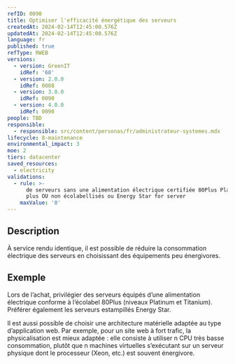 ```yaml
---
refID: 0090
title: Optimiser l'efficacité énergétique des serveurs
createdAt: 2024-02-14T12:45:00.576Z
updatedAt: 2024-02-14T12:45:00.576Z
language: fr
published: true
refType: RWEB
versions:
  - version: GreenIT
    idRef: '68'
  - version: 2.0.0
    idRef: 0088
  - version: 3.0.0
    idRef: 0090
  - version: 4.0.0
    idRef: 0090
people: TBD
responsible:
  - responsible: src/content/personas/fr/administrateur-systemes.mdx
lifecycle: 8-maintenance
environmental_impact: 3
moe: 2
tiers: datacenter
saved_resources:
  - electricity
validations:
  - rule: >-
      de serveurs sans une alimentation électrique certifiée 80Plus Platinium ou
      plus OU non écolabellisés ou Energy Star for server
    maxValue: '0'
---
```


## Description

À service rendu identique, il est possible de réduire la consommation électrique des serveurs en choisissant des équipements peu énergivores.

## Exemple

Lors de l’achat, privilégier des serveurs équipés d’une alimentation électrique conforme à l’écolabel 80Plus (niveaux Platinum et Titanium). Préférer également les serveurs estampillés Energy Star.

Il est aussi possible de choisir une architecture matérielle adaptée au type d’application web. Par exemple, pour un site web à fort trafic, la physicalisation est mieux adaptée : elle consiste à utiliser n CPU très basse consommation, plutôt que n machines virtuelles s’exécutant sur un serveur physique dont le processeur (Xeon, etc.) est souvent énergivore.
